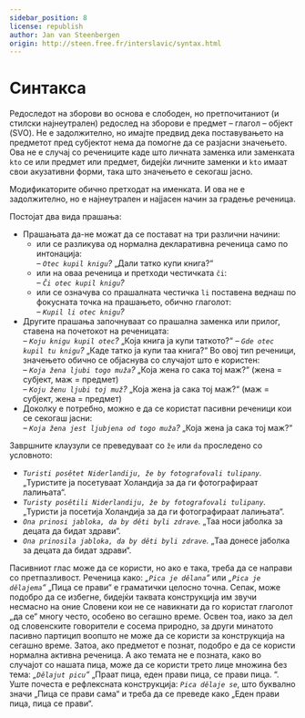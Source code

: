 ```yaml
---
sidebar_position: 8
license: republish
author: Jan van Steenbergen
origin: http://steen.free.fr/interslavic/syntax.html
---
```


# Синтакса

Редоследот на зборови во основа е слободен, но претпочитаниот (и стилски најнеутрален) редослед на зборови е предмет – глагол – објект (SVO). Не е задолжително, но имајте предвид дека поставувањето на предметот пред субјектот нема да помогне да се разјасни значењето. Ова не е случај со речениците каде што личната заменка или заменката `kto` се или предмет или предмет, бидејќи личните заменки и `kto` имаат свои акузативни форми, така што значењето е секогаш јасно.

Модификаторите обично претходат на именката. И ова не е задолжително, но е најнеутрален и најјасен начин за градење реченица.

Постојат два вида прашања:

- Прашањата да-не можат да се постават на три различни начини:
  - или се разликува од нормална декларативна реченица само по интонација:\
    _– `Otec kupil knigu`?_ „Дали татко купи книга?“
  - или на оваа реченица и претходи честичката `či`:\
    _– `Či otec kupil knigu`?_
  - или се означува со прашалната честичка `li` поставена веднаш по фокусната точка на прашањето, обично глаголот:\
    _– `Kupil li otec knigu`?_
- Другите прашања започнуваат со прашална заменка или прилог, ставена на почетокот на реченицата:\
  _– `Koju knigu kupil otec`?_ „Која книга ја купи таткото?“
  _– `Gde otec kupil tu knigu`?_ „Каде татко ја купи таа книга?“
  Во овој тип реченици, значењето обично се објаснува со случајот што е користен:\
  – _`Koja žena ljubi togo muža`?_ „Која жена го сака тој маж?“ (жена = субјект, маж = предмет)\
  – _`Koju ženu ljubi toj muž`?_ „Која жена ја сака тој маж?“ (маж = субјект, жена = предмет)
- Доколку е потребно, можно е да се користат пасивни реченици кои се секогаш јасни:\
  _– `Koja žena jest ljubjena od togo muža`?_ „Која жена ја сака тој маж?“

Завршните клаузули се преведуваат со `že` или `da` проследено со условното:

- _`Turisti posětet Niderlandiju, že by fotografovali tulipany`._ „Туристите ја посетуваат Холандија за да ги фотографираат лалињата“.
- _`Turisty posětili Niderlandiju, že by fotografovali tulipany`._ „Туристи ја посетија Холандија за да ги фотографираат лалињата“.
- _`Ona prinosi jabloka, da by děti byli zdrave`._ „Таа носи јаболка за децата да бидат здрави“.
- _`Ona prinosila jabloka, da by děti byli zdrave`._ „Таа донесе јаболка за децата да бидат здрави“.

Пасивниот глас може да се користи, но ако е така, треба да се направи со претпазливост. Реченица како: _„`Pica je dělana`“_ или _„`Pica je dělajema`“_ „Пица се прави“ е граматички целосно точна. Сепак, може подобро да се избегне, бидејќи таквата конструкција им звучи несмасно на оние Словени кои не се навикнати да го користат глаголот „да се“ многу често, особено во сегашно време. Освен тоа, иако за дел од словенските говорители е сосема природно, за други минатото пасивно партицип воопшто не може да се користи за конструкција на сегашно време. Затоа, ако предметот е познат, подобро е да се користи нормална активна реченица. А ако темата не е позната, како во случајот со нашата пица, може да се користи трето лице множина без тема: _„`Dělajut picu`“_ „Праат пица, еден прави пица, се прави пица. “. Уште почеста е рефлексната конструкција: _`Pica dělaje se`_, што буквално значи „Пица се прави сама“ и треба да се преведе како „Еден прави пица, пица се прави“.

